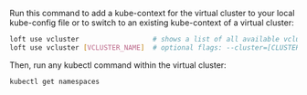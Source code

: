 Run this command to add a kube-context for the virtual cluster to your local kube-config file or to switch to an existing kube-context of a virtual cluster:
```bash
loft use vcluster                  # shows a list of all available vclusters
loft use vcluster [VCLUSTER_NAME]  # optional flags: --cluster=[CLUSTER_NAME] --space [VCLUSTER_NAMESPACE]
```

Then, run any kubectl command within the virtual cluster:
```bash
kubectl get namespaces
```
